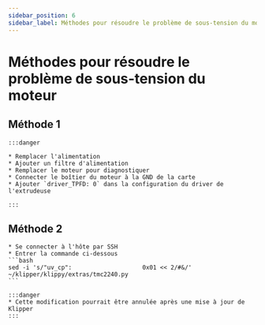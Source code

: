 ```yaml
---
sidebar_position: 6
sidebar_label: Méthodes pour résoudre le problème de sous-tension du moteur
---
```


# Méthodes pour résoudre le problème de sous-tension du moteur

## Méthode 1

    :::danger

    * Remplacer l'alimentation
    * Ajouter un filtre d'alimentation
    * Remplacer le moteur pour diagnostiquer
    * Connecter le boîtier du moteur à la GND de la carte
    * Ajouter `driver_TPFD: 0` dans la configuration du driver de l'extrudeuse

    :::

## Méthode 2
    * Se connecter à l'hôte par SSH
    * Entrer la commande ci-dessous
    ```bash
    sed -i 's/"uv_cp":                    0x01 << 2/#&/' ~/klipper/klippy/extras/tmc2240.py
    ```

    :::danger
    * Cette modification pourrait être annulée après une mise à jour de Klipper
    :::